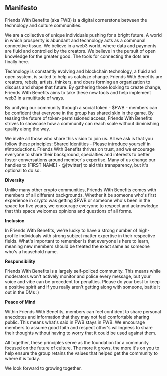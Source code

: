 ## Manifesto 

Friends With Benefits (aka FWB) is a digital cornerstone between the technology and culture communities.

We are a collective of unique individuals pushing for a bright future. A world in which prosperity is abundant and technology acts as a communal connective tissue. We believe in a web3 world, where data and payments are fluid and controlled by the creators. We believe in the pursuit of open knowledge for the greater good. The tools for connecting the dots are finally here.

Technology is constantly evolving and blockchain technology, a fluid and open system, is suited to help us catalyze change. Friends With Benefits are creators, rebels, artists, thinkers, and doers forming an organization to discuss and shape that future. By gathering those looking to create change, Friends With Benefits aims to take these new tools and help implement web3 in a multitude of ways.

By unifying our community through a social token - $FWB - members can be confident that everyone in the group has shared skin in the game. By teasing the future of token-permissioned access, Friends With Benefits strives to showcase how a community can reach scale without diminishing quality along the way.

We invite all those who share this vision to join us. All we ask is that you follow these principles:
Shared Identities - Please introduce yourself in #introductions. Friends With Benefits thrives on trust, and we encourage everyone to share their background, specialties and interests to better foster conversations around member's expertise. Many of us change our handles to [FIRST NAME] - @[twitter] to aid this transparency, but it's optional to do so.

**Diversity** 

Unlike many other crypto communities, Friends With Benefits comes with members of all different backgrounds. Whether it be someone who's first experience in crypto was getting $FWB or someone who's been in the space for five years, we encourage everyone to respect and acknowledge that this space welcomes opinions and questions of all forms.

**Inclusion**

In Friends With Benefits, we're lucky to have a strong number of high-profile individuals with strong subject matter expertise in their respective fields. What's important to remember is that everyone is here to learn, meaning new members should be treated the exact same as someone who's a household name.

**Responsibility**

Friends With Benefits is a largely self-policed community. This means while moderators won't actively monitor and police every message, but your voice and vibe can be precedent for penalties. Please do your best to keep a positive spirit and if you really aren't getting along with someone, battle it out in the DMs :)

**Peace of Mind**

Within Friends With Benefits, members can feel confident to share personal anecdotes and information that they may not feel comfortable sharing public. This means what's said in FWB stays in FWB. We encourage members to assume good faith and respect other's willingness to share their thoughts without having to worry that it could be used against them.

All together, these principles serve as the foundation for a community focused on the future of culture. The more it grows, the more it's on you to help ensure the group retains the values that helped get the community to where it is today.

We look forward to growing together.
